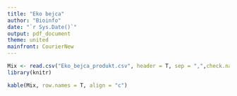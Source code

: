 ---
title: "Eko bejca"
author: "Bioinfo"
date: "`r Sys.Date()`"
output: pdf_document
theme: united
mainfront: CourierNew
---

\begin{center}

\textbf{Eko bejca}

\end{center}

```{r setup, include=FALSE}
Mix <- read.csv("Eko_bejca_produkt.csv", header = T, sep = ",",check.names = F)
library(knitr)
```

```{r block, echo=FALSE, fig.align="center", message=FALSE, warning=FALSE, comment = NA}
kable(Mix, row.names = T, align = "c")
```


